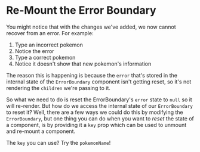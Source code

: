 # Re-Mount the Error Boundary

You might notice that with the changes we've added, we now cannot recover from
an error. For example:

1. Type an incorrect pokemon
2. Notice the error
3. Type a correct pokemon
4. Notice it doesn't show that new pokemon's information

The reason this is happening is because the `error` that's stored in the
internal state of the `ErrorBoundary` component isn't getting reset, so it's not
rendering the `children` we're passing to it.

So what we need to do is reset the ErrorBoundary's `error` state to `null` so it
will re-render. But how do we access the internal state of our `ErrorBoundary`
to reset it? Well, there are a few ways we could do this by modifying the
`ErrorBoundary`, but one thing you can do when you want to _reset_ the state of
a component, is by providing it a `key` prop which can be used to unmount and
re-mount a component.

The `key` you can use? Try the `pokemonName`!

